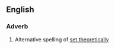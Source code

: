 ==English==

===Adverb===
{{en-adv|pos=[[set]]-[[theoretically]]}}
# Alternative spelling of [[set theoretically]]